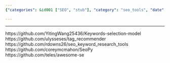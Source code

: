 ```yaml
---
{"categories": &id001 ["SEO", "stub"], "category": "seo_tools", "date": "2022-07-18 16:48:53", "description": "This text introduces a collection of SEO tools available on GitHub, including keyword selection models, tag recommenders, and research tools, aimed at assisting users in optimizing their website's search engine rankings.", "tags": *id001, "title": "SEO tools"}

---
```


------
https://github.com/YitingWang25436/Keywords-selection-model
https://github.com/ulysseses/tag_recommender
https://github.com/rdowns26/seo_keyword_research_tools
https://github.com/coreymcmahon/SeoPy
https://github.com/teles/awesome-se
